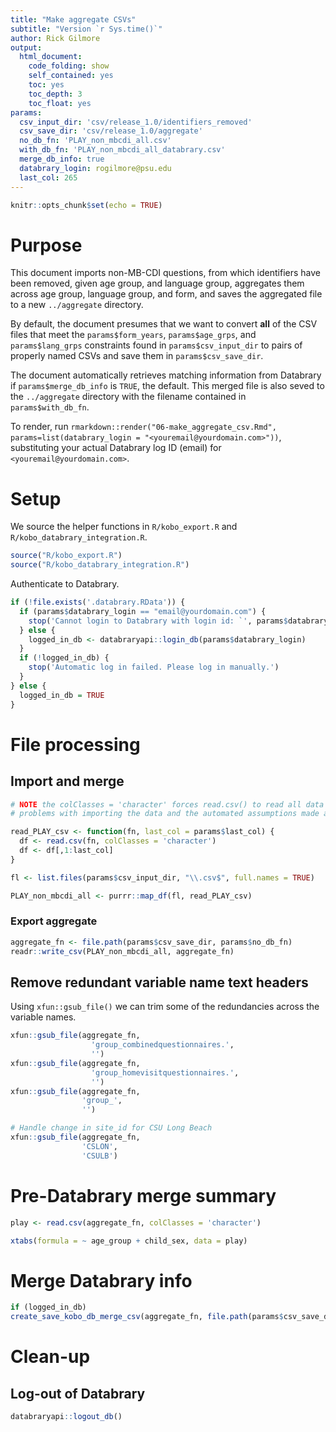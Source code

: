 ```yaml
---
title: "Make aggregate CSVs"
subtitle: "Version `r Sys.time()`"
author: Rick Gilmore
output: 
  html_document:
    code_folding: show
    self_contained: yes
    toc: yes
    toc_depth: 3
    toc_float: yes
params:
  csv_input_dir: 'csv/release_1.0/identifiers_removed'
  csv_save_dir: 'csv/release_1.0/aggregate'
  no_db_fn: 'PLAY_non_mbcdi_all.csv'
  with_db_fn: 'PLAY_non_mbcdi_all_databrary.csv'
  merge_db_info: true
  databrary_login: rogilmore@psu.edu
  last_col: 265
---
```


```r
knitr::opts_chunk$set(echo = TRUE)
```

# Purpose

This document imports non-MB-CDI questions, from which identifiers have been removed, given age group, and language group, aggregates them across age group, language group, and form, and saves the aggregated file to a new `../aggregate` directory. 

By default, the document presumes that we want to convert **all** of the CSV files that meet the `params$form_years`, `params$age_grps`, and `params$lang_grps` constraints found in `params$csv_input_dir` to pairs of properly named CSVs and save them in `params$csv_save_dir`.

The document automatically retrieves matching information from Databrary if `params$merge_db_info` is `TRUE`, the default. This merged file is also seved to the `../aggregate` directory with the filename contained in `params$with_db_fn`.

To render, run `rmarkdown::render("06-make_aggregate_csv.Rmd", params=list(databrary_login = "<youremail@yourdomain.com>"))`, substituting your actual Databrary log ID (email) for `<youremail@yourdomain.com>`.

# Setup

We source the helper functions in `R/kobo_export.R` and `R/kobo_databrary_integration.R`.

```r
source("R/kobo_export.R")
source("R/kobo_databrary_integration.R")
```

Authenticate to Databrary.

```r
if (!file.exists('.databrary.RData')) {
  if (params$databrary_login == "email@yourdomain.com") {
    stop('Cannot login to Databrary with login id: `', params$databrary_login, '`')
  } else {
    logged_in_db <- databraryapi::login_db(params$databrary_login)
  }
  if (!logged_in_db) {
    stop('Automatic log in failed. Please log in manually.')
  }
} else {
  logged_in_db = TRUE
}
```

# File processing

## Import and merge

```r
# NOTE the colClasses = 'character' forces read.csv() to read all data fields as strings. This solves some
# problems with importing the data and the automated assumptions made about specific data types.

read_PLAY_csv <- function(fn, last_col = params$last_col) {
  df <- read.csv(fn, colClasses = 'character')
  df <- df[,1:last_col]
}

fl <- list.files(params$csv_input_dir, "\\.csv$", full.names = TRUE)

PLAY_non_mbcdi_all <- purrr::map_df(fl, read_PLAY_csv)
```

### Export aggregate

```r
aggregate_fn <- file.path(params$csv_save_dir, params$no_db_fn)
readr::write_csv(PLAY_non_mbcdi_all, aggregate_fn)
```

## Remove redundant variable name text headers

Using `xfun::gsub_file()` we can trim some of the redundancies across the variable names. 

```r
xfun::gsub_file(aggregate_fn,
                  'group_combinedquestionnaires.',
                  '')
xfun::gsub_file(aggregate_fn,
                  'group_homevisitquestionnaires.',
                  '')
xfun::gsub_file(aggregate_fn,
                'group_',
                '')

# Handle change in site_id for CSU Long Beach
xfun::gsub_file(aggregate_fn,
                'CSLON',
                'CSULB')
```

# Pre-Databrary merge summary

```r
play <- read.csv(aggregate_fn, colClasses = 'character')
```

```r
xtabs(formula = ~ age_group + child_sex, data = play)
```

# Merge Databrary info

```r
if (logged_in_db)
create_save_kobo_db_merge_csv(aggregate_fn, file.path(params$csv_save_dir, params$with_db_fn))
```

# Clean-up

## Log-out of Databrary

```r
databraryapi::logout_db()
```